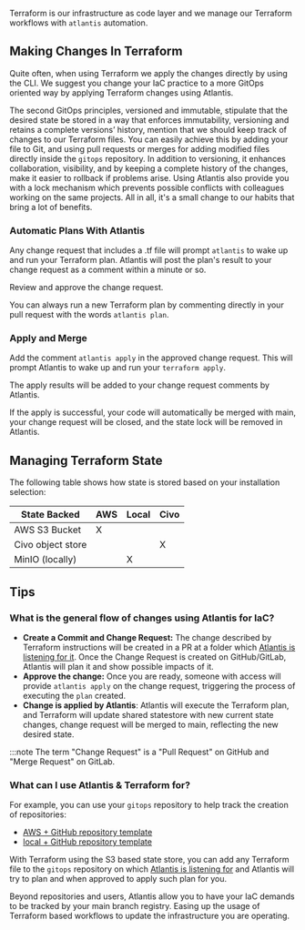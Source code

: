 Terraform is our infrastructure as code layer and we manage our Terraform workflows with `atlantis` automation.

## Making Changes In Terraform

Quite often, when using Terraform we apply the changes directly by using the CLI. We suggest you change your IaC practice to a more GitOps oriented way by applying Terraform changes using Atlantis.

The second GitOps principles, versioned and immutable, stipulate that the desired state be stored in a way that enforces immutability, versioning and retains a complete versions’ history, mention that we should keep track of changes to our Terraform files. You can easily achieve this by adding your file to Git, and using pull requests or merges for adding modified files directly inside the `gitops` repository. In addition to versioning, it enhances collaboration, visibility, and by keeping a complete history of the changes, make it easier to rollback if problems arise. Using Atlantis also provide you with a lock mechanism which prevents possible conflicts with colleagues working on the same projects. All in all, it's a small change to our habits that bring a lot of benefits.

### Automatic Plans With Atlantis

Any change request that includes a .tf file will prompt `atlantis` to wake up and run your Terraform plan. Atlantis will post the plan's result to your change request as a comment within a minute or so.

Review and approve the change request.

You can always run a new Terraform plan by commenting directly in your pull request with the words `atlantis plan`.

### Apply and Merge

Add the comment `atlantis apply` in the approved change request. This will prompt Atlantis to wake up and run your `terraform apply`.

The apply results will be added to your change request comments by Atlantis.

If the apply is successful, your code will automatically be merged with main, your change request will be closed, and the state lock will be removed in Atlantis.

## Managing Terraform State

The following table shows how state is stored based on your installation selection:

| State Backed      | AWS | Local | Civo |
|-------------------|-----|-------|------|
| AWS S3 Bucket     | X   |       |      |
| Civo object store |     |       | X    |
| MinIO (locally)   |     | X     |      |

## Tips

### What is the general flow of changes using Atlantis for IaC?

- **Create a Commit and Change Request:** The change described by Terraform instructions will be created in a PR at a folder which [Atlantis is listening for it](https://github.com/kubefirst/gitops-template/blob/main/aws-github/atlantis.yaml). Once the Change Request is created on GitHub/GitLab, Atlantis will plan it and show possible impacts of it.
- **Approve the change:** Once you are ready, someone with access will provide `atlantis apply` on the change request, triggering the process of executing the `plan` created.
- **Change is applied by Atlantis**: Atlantis will execute the Terraform plan, and Terraform will update shared statestore with new current state changes, change request will be merged to main,  reflecting the new desired state.

:::note The term "Change Request" is a "Pull Request" on GitHub and "Merge Request" on GitLab.

### What can I use Atlantis & Terraform for?

For example, you can use your `gitops` repository to help track the creation of repositories:

- [AWS + GitHub repository template](https://github.com/kubefirst/gitops-template/blob/main/aws-github/terraform/github/repos.tf)
- [local + GitHub repository template](https://github.com/kubefirst/gitops-template/blob/main/k3d-github/terraform/github/repos.tf)

With Terraform using the S3 based state store, you can add any Terraform file to the `gitops` repository on which [Atlantis is listening for](https://github.com/kubefirst/gitops-template/blob/main/aws-github/atlantis.yaml) and Atlantis will try to plan and when approved to apply such plan for you.

Beyond repositories and users, Atlantis allow you to have your IaC demands to be tracked by your main branch registry. Easing up the usage of Terraform based workflows to update the infrastructure you are operating.
